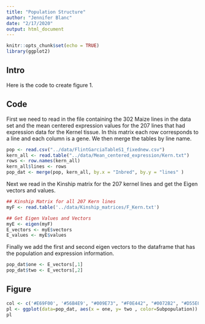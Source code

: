 ```yaml
---
title: "Population Structure"
author: "Jennifer Blanc"
date: "2/17/2020"
output: html_document
---
```


```r
knitr::opts_chunk$set(echo = TRUE)
library(ggplot2)
```

## Intro   

Here is the code to create figure 1. 

## Code 

First we need to read in the file containing the 302 Maize lines in the data set and the mean centered expression values for the 207 lines that had expression data for the Kernel tissue. In this matrix each row corresponds to a line and each column is a gene. We then merge the tables by line name. 
```r
pop <- read.csv("../data/FlintGarciaTableS1_fixednew.csv")
kern_all <- read.table("../data/Mean_centered_expression/Kern.txt")
rows <- row.names(kern_all)
kern_all$lines <- rows
pop_dat <- merge(pop, kern_all, by.x = "Inbred", by.y = "lines" )
```

Next we read in the Kinship matrix for the 207 kernel lines and get the Eigen vectors and values. 
```r
## Kinship Matrix for all 207 Kern lines
myF <- read.table('../data/Kinship_matrices/F_Kern.txt')

## Get Eigen Values and Vectors 
myE <- eigen(myF)
E_vectors <- myE$vectors
E_values <- myE$values
```


Finally we add the first and second eigen vectors to the dataframe that has the population and expression information.
```r
pop_dat$one <- E_vectors[,1]
pop_dat$two <- E_vectors[,2]
```

## Figure  
```r
col <- c('#E69F00', '#56B4E9', "#009E73", "#F0E442", "#0072B2", "#D55E00", "#CC79A7")
pl <- ggplot(data=pop_dat, aes(x = one, y= two , color=Subpopulation)) + scale_colour_manual(values = col, labels=c("mixed", "non-stiff stalk", "popcorn", "stiff stalk", "sweet", "tropical")) + xlab("PC 1") +  ylab("PC 2") + theme_bw() + theme(panel.grid.major = element_blank(), panel.grid.minor = element_blank(), axis.title.y = element_text(size=17), axis.title.x  = element_text(size=17), legend.position = "bottom", legend.title = element_text(size = 12), legend.text = element_text(size = 10), plot.title = element_text(), axis.text.y = element_text(size=10), axis.text.x = element_text(size=10)) + geom_point(size = 1.5) 
pl
```

